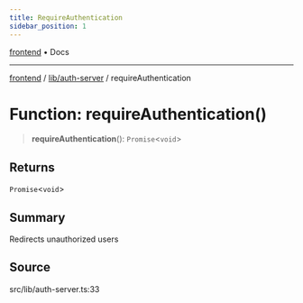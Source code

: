 ```yaml
---
title: RequireAuthentication
sidebar_position: 1
---
```


[frontend](../../..) • Docs

***

[frontend](../../..) / [lib/auth-server](..) / requireAuthentication

# Function: requireAuthentication()

> **requireAuthentication**(): `Promise`\<`void`\>

## Returns

`Promise`\<`void`\>

## Summary

Redirects unauthorized users

## Source

src/lib/auth-server.ts:33
